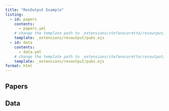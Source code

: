 ```yaml
---
title: "ResOutput Example"
listing:
  - id: papers
    contents:
      - papers.yml
    # change the template path to _extensions/stefanocoretta/resoutput/pubs.ejs
    template: _extensions/resoutput/pubs.ejs
  - id: data
    contents:
      - data.yml
    # change the template path to _extensions/stefanocoretta/resoutput/pubs.ejs
    template: _extensions/resoutput/pubs.ejs
format: html
---
```


## Papers

::: {#papers}
:::

## Data

::: {#data}
:::


